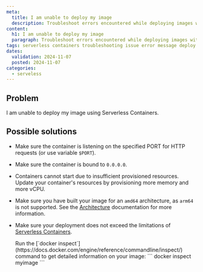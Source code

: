 ```yaml
---
meta:
  title: I am unable to deploy my image
  description: Troubleshoot errors encountered while deploying images with Scaleway Serverless Containers.
content:
  h1: I am unable to deploy my image
  paragraph: Troubleshoot errors encountered while deploying images with Scaleway Serverless Containers.
tags: serverless containers troubleshooting issue error message deploy image failed
dates:
  validation: 2024-11-07
  posted: 2024-11-07
categories:
  - serveless
---
```


## Problem

I am unable to deploy my image using Serverless Containers.

## Possible solutions

- Make sure the container is listening on the specified PORT for HTTP requests (or use variable `$PORT`).

- Make sure the container is bound to `0.0.0.0`.

- Containers cannot start due to insufficient provisioned resources. Update your container's resources by provisioning more memory and more vCPU.

- Make sure you have built your image for an `amd64` architecture, as `arm64` is not supported. See the [Architecture](/serverless-containers/reference-content/containers-limitations/#architecture) documentation for more information.

- Make sure your deployment does not exceed the limitations of [Serverless Containers](/serverless-containers/reference-content/containers-limitations/).

  <Message type="tip">
    Run the [`docker inspect`](https://docs.docker.com/engine/reference/commandline/inspect/) command to get detailed information on your image:
    ```
    docker inspect myimage
    ```
  </Message>